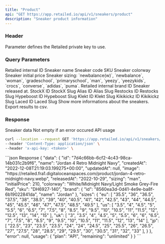 ```yaml
---
title: "Product"
api: "GET https://app.retailed.io/api/v1/sneakers/product"
description: "Sneaker product information"
---
```


### Header

<ParamField header="x-api-key" type="string" required={true}>
    Parameter defines the Retailed private key to use.
</ParamField>

### Query Parameters

<ParamField query="id" type="string" optional={true} placeholder="b5242fa5-48a4-444f-bd08-6a5db282b97b">
    Retailed internal ID
</ParamField>

<ParamField query="name" type="string" optional={true} placeholder="Jordan">
    Sneaker name
</ParamField>

<ParamField query="sku" type="string" optional={true} placeholder="DV6773-220">
    Sneaker code SKU
</ParamField>

<ParamField query="colorway" type="string" optional={true} placeholder="Violet">
    Sneaker colorway
</ParamField>

<ParamField query="initial_price" type="integer" optional={true} placeholder="225">
    Sneaker initial price
</ParamField>

<ParamField query="sizing" type="string" optional={true} placeholder="woman">
    Sneaker sizing: `newbalance(w)`, `newbalance`, `woman`, `gradeschool`, `primaryschool`, `man`, `yeezy`, `yeezykids`, `crocs`, `converse`, `adidas`, `puma`.
</ParamField>

<ParamField query="brand_id" type="string" optional={true} placeholder="2bd9a45a-683b-11ed-9022-0242ac120002">
    Retailed internal brand ID
</ParamField>

<ParamField query="released_at" type="string" optional={true} placeholder="2021-07-27">
    Sneaker released at.
</ParamField>

<ParamField query="stockx_id" type="string" optional={true}>
    StockX ID
</ParamField>

<ParamField query="stockx_slug" type="string" optional={true}>
    StockX Slug
</ParamField>

<ParamField query="alias_id" type="string" optional={true}>
    Alias ID
</ParamField>

<ParamField query="alias_slug" type="string" optional={true}>
    Alias Slug
</ParamField>

<ParamField query="restocks_id" type="string" optional={true}>
    Restocks ID
</ParamField>

<ParamField query="restocks_slug" type="string" optional={true}>
    Restocks Slug
</ParamField>

<ParamField query="hypeboost_id" type="string" optional={true}>
    Hypeboost ID
</ParamField>

<ParamField query="hypeboost_slug" type="string" optional={true}>
    Hypeboost Slug
</ParamField>

<ParamField query="klekt_id" type="string" optional={true}>
    Klekt ID
</ParamField>

<ParamField query="klekt_slug" type="string" optional={true}>
    Klekt Slug
</ParamField>

<ParamField query="kikikickz_id" type="string" optional={true}>
    Kikikickz ID
</ParamField>

<ParamField query="kikikickz_slug" type="string" optional={true}>
    Kikikickz Slug
</ParamField>

<ParamField query="laced_id" type="string" optional={true}>
    Laced ID
</ParamField>

<ParamField query="laced_slug" type="string" optional={true}>
    Laced Slug
</ParamField>

<ParamField query="extended" type="boolean" optional={true} placeholder="true">
    Show more informations about the sneakers.
</ParamField>

<ParamField query="csv" type="boolean" optional={true} placeholder="false">
    Export results to csv.
</ParamField>

### Response

<ResponseField name="data" type="object">
    Sneaker data
</ResponseField>

<ResponseField name="error" type="object">
    Not empty if an error occured
</ResponseField>

<ResponseField name="usage" type="object">
    API usage
</ResponseField>

<RequestExample>

```bash Example Request
curl --location --request GET 'https://app.retailed.io/api/v1/sneakers/product?sku=DH6927-140' \
--header 'Content-Type: application/json' \
--header 'x-api-key: <token>' \
```

</RequestExample>

<ResponseExample>
```json Response
{
    "data": {
        "id": "7d4c66bb-6cf2-4c43-98ca-14b031c2b9f6",
        "name": "Jordan 4 Retro Midnight Navy",
        "createdAt": "2022-12-08T21:19:03.199275+00:00",
        "updatedAt": null,
        "image": "https://retailed.fra1.digitaloceanspaces.com/product/jordan-4-retro-midnight-navy.webp",
        "releasedAt": "2022-10-29",
        "sizing": "man",
        "initialPrice": 210,
        "colorway": "White/Midnight Navy/Light Smoke Grey-Fire Red",
        "sku": "DH6927-140",
        "brand": {
            "id": "8560ea3d-0d41-4e9e-ba8f-6b19022841da",
            "name": "Jordan"
        },
        "sizes": {
            "eu": [
                "35.5",
                "36",
                "36.5",
                "37.5",
                "38",
                "38.5",
                "39",
                "40",
                "40.5",
                "41",
                "42",
                "42.5",
                "43",
                "44",
                "44.5",
                "45",
                "45.5",
                "46",
                "47",
                "47.5",
                "48.5",
                "49.5"
            ],
            "us": [
                "3.5",
                "4",
                "4.5",
                "5",
                "5.5",
                "6",
                "6.5",
                "7",
                "7.5",
                "8",
                "8.5",
                "9",
                "9.5",
                "10",
                "10.5",
                "11",
                "11.5",
                "12",
                "12.5",
                "13",
                "14",
                "15"
            ],
            "uk": [
                "3",
                "3.5",
                "4",
                "4.5",
                "5",
                "5.5",
                "6",
                "6",
                "6.5",
                "7",
                "7.5",
                "8",
                "8.5",
                "9",
                "9.5",
                "10",
                "10.5",
                "11",
                "11.5",
                "12",
                "13",
                "14"
            ],
            "jp": [
                "22.5",
                "23",
                "23.5",
                "23.5",
                "24",
                "24",
                "24.5",
                "25",
                "25.5",
                "26",
                "26.5",
                "27",
                "27.5",
                "28",
                "28.5",
                "29",
                "29.5",
                "30",
                "30.5",
                "31",
                "32",
                "33"
            ],
        }
    },
    "error": null,
    "usage": {
        "plan": "API",
        "remaining": "unlimited"
    }
}
```
</ResponseExample>
